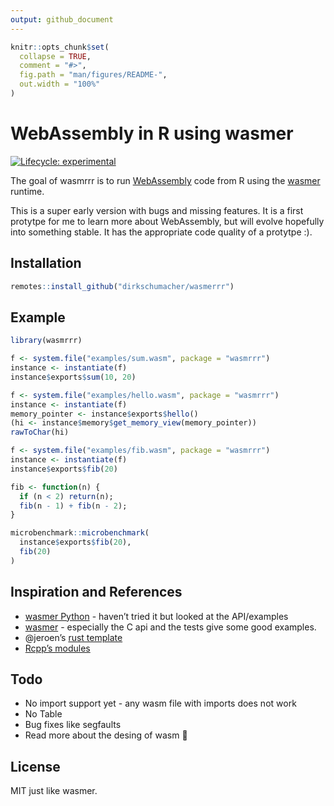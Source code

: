 ```yaml
---
output: github_document
---
```


<!-- README.md is generated from README.Rmd. Please edit that file -->

```r
knitr::opts_chunk$set(
  collapse = TRUE,
  comment = "#>",
  fig.path = "man/figures/README-",
  out.width = "100%"
)
```

# WebAssembly in R using wasmer

<!-- badges: start -->
[![Lifecycle: experimental](https://img.shields.io/badge/lifecycle-experimental-orange.svg)](https://www.tidyverse.org/lifecycle/#experimental)
<!-- badges: end -->

The goal of wasmrrr is to run [WebAssembly](https://developer.mozilla.org/en-US/docs/WebAssembly/Concepts) code from R using the [wasmer](https://wasmer.io/) runtime.

This is a super early version with bugs and missing features. It is a first protytpe for me to learn more about WebAssembly, but will evolve hopefully into something stable. It has the appropriate code quality of a protytpe :).

## Installation

``` r
remotes::install_github("dirkschumacher/wasmerrr")
```

## Example

```r
library(wasmrrr)
```

```r
f <- system.file("examples/sum.wasm", package = "wasmrrr")
instance <- instantiate(f)
instance$exports$sum(10, 20)
```

```r
f <- system.file("examples/hello.wasm", package = "wasmrrr")
instance <- instantiate(f)
memory_pointer <- instance$exports$hello()
(hi <- instance$memory$get_memory_view(memory_pointer))
rawToChar(hi)
```

```r
f <- system.file("examples/fib.wasm", package = "wasmrrr")
instance <- instantiate(f)
instance$exports$fib(20)

fib <- function(n) {
  if (n < 2) return(n);
  fib(n - 1) + fib(n - 2);
}

microbenchmark::microbenchmark(
  instance$exports$fib(20),
  fib(20)
)
```


## Inspiration and References

* [wasmer Python](https://github.com/wasmerio/python-ext-wasm) - haven't tried it but looked at the API/examples
* [wasmer](https://github.com/wasmerio/wasmer) - especially the C api and the tests give some good examples.
* @jeroen's [rust template](https://github.com/r-rust/hellorust)
* [Rcpp's modules](http://dirk.eddelbuettel.com/code/rcpp/Rcpp-modules.pdf)

## Todo

* No import support yet - any wasm file with imports does not work
* No Table
* Bug fixes like segfaults
* Read more about the desing of wasm 🙈

## License

MIT just like wasmer.
